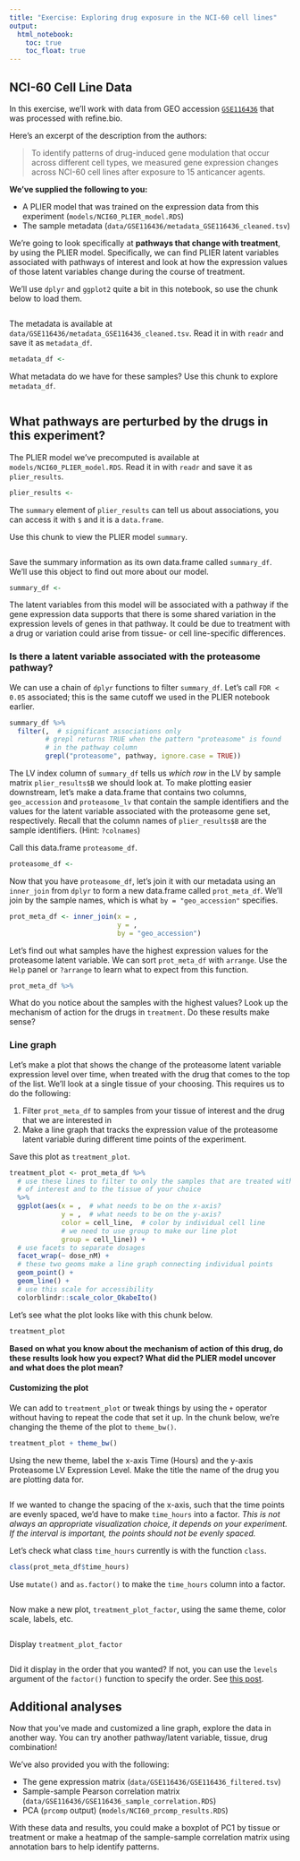 ```yaml
---
title: "Exercise: Exploring drug exposure in the NCI-60 cell lines"
output: 
  html_notebook: 
    toc: true
    toc_float: true
---
```


## NCI-60 Cell Line Data

In this exercise, we'll work with data from GEO accession [`GSE116436`](https://www.refine.bio/experiments/GSE116436/drug-induced-change-in-gene-expression-across-nci-60-cell-lines-after-exposure-to-15-anticancer-agents-for-2-6-and-24h)
that was processed with refine.bio. 

Here's an excerpt of the description from the authors:

> To identify patterns of drug-induced gene modulation that occur across different cell types, we measured gene expression changes across NCI-60 cell lines after exposure to 15 anticancer agents.

**We've supplied the following to you:**

* A PLIER model that was trained on the expression data from this experiment (`models/NCI60_PLIER_model.RDS`)
* The sample metadata (`data/GSE116436/metadata_GSE116436_cleaned.tsv`)

We're going to look specifically at **pathways that change with treatment**, 
by using the PLIER model.
Specifically, we can find PLIER latent variables associated with pathways of
interest and look at how the expression values of those latent variables
change during the course of treatment.

We'll use `dplyr` and `ggplot2` quite a bit in this notebook, so use the chunk
below to load them.

```r

```

The metadata is available at `data/GSE116436/metadata_GSE116436_cleaned.tsv`.
Read it in with `readr` and save it as `metadata_df`.

```r
metadata_df <- 
```

What metadata do we have for these samples? 
Use this chunk to explore `metadata_df`.

```r

```

## What pathways are perturbed by the drugs in this experiment?

The PLIER model we've precomputed is available at 
`models/NCI60_PLIER_model.RDS`.
Read it in with `readr` and save it as `plier_results`.

```r
plier_results <-
```

The `summary` element of `plier_results` can tell us about associations, you 
can access it with `$` and it is a `data.frame`.

Use this chunk to view the PLIER model `summary`.

```r

```

Save the summary information as its own data.frame called `summary_df`. 
We'll use this object to find out more about our model. 

```r
summary_df <-
```

The latent variables from this model will be associated with a pathway if the
gene expression data supports that there is some shared variation in the 
expression levels of genes in that pathway.
It could be due to treatment with a drug or variation could arise from tissue- 
or cell line-specific differences.

### Is there a latent variable associated with the proteasome pathway?

We can use a chain of `dplyr` functions to filter `summary_df`.
Let's call `FDR < 0.05` associated; this is the same cutoff we used in the
PLIER notebook earlier.

```r
summary_df %>%
  filter(,  # significant associations only
         # grepl returns TRUE when the pattern "proteasome" is found
         # in the pathway column
         grepl("proteasome", pathway, ignore.case = TRUE))
```

The LV index column of `summary_df` tells us _which row_ in the LV by sample
matrix `plier_results$B` we should look at.
To make plotting easier downstream, let's make a data.frame that contains two 
columns, `geo_accession` and `proteasome_lv` that contain the sample identifiers
and the values for the latent variable associated with the proteasome gene set, 
respectively.
Recall that the column names of `plier_results$B` are the sample identifiers.
(Hint: `?colnames`)

Call this data.frame `proteasome_df`.

```r
proteasome_df <- 
```

Now that you have `proteasome_df`, let's join it with our metadata using
an `inner_join` from `dplyr` to form a new data.frame called `prot_meta_df`.
We'll join by the sample names, which is what `by = "geo_accession"` specifies.

```r
prot_meta_df <- inner_join(x = , 
                           y = , 
                           by = "geo_accession")
```

Let's find out what samples have the highest expression values for the
proteasome latent variable.
We can sort `prot_meta_df` with `arrange`.
Use the `Help` panel or `?arrange` to learn what to expect from this function.

```r
prot_meta_df %>%
```

What do you notice about the samples with the highest values?
Look up the mechanism of action for the drugs in `treatment`.
Do these results make sense?

### Line graph

Let's make a plot that shows the change of the proteasome latent variable
expression level over time, when treated with the drug that comes to the top
of the list.
We'll look at a single tissue of your choosing.
This requires us to do the following:

1. Filter `prot_meta_df` to samples from your tissue of interest and the
   drug that we are interested in
2. Make a line graph that tracks the expression value of the proteasome 
   latent variable during different time points of the experiment.

Save this plot as `treatment_plot`.

```r
treatment_plot <- prot_meta_df %>%
  # use these lines to filter to only the samples that are treated with the drug
  # of interest and to the tissue of your choice
  %>% 
  ggplot(aes(x = ,  # what needs to be on the x-axis?
             y = ,  # what needs to be on the y-axis?
             color = cell_line,  # color by individual cell line
             # we need to use group to make our line plot
             group = cell_line)) +
  # use facets to separate dosages
  facet_wrap(~ dose_nM) +
  # these two geoms make a line graph connecting individual points
  geom_point() +
  geom_line() +
  # use this scale for accessibility
  colorblindr::scale_color_OkabeIto()
```

Let's see what the plot looks like with this chunk below.

```r
treatment_plot
```

**Based on what you know about the mechanism of action of this drug, do these 
results look how you expect?
What did the PLIER model uncover and what does the plot mean?**

#### Customizing the plot

We can add to `treatment_plot` or tweak things by using the `+` operator 
without having to repeat the code that set it up.
In the chunk below, we're changing the theme of the plot to `theme_bw()`.

```r
treatment_plot + theme_bw()
```

Using the new theme, label the x-axis Time (Hours) and the y-axis Proteasome 
LV Expression Level.
Make the title the name of the drug you are plotting data for.

```r

```

If we wanted to change the spacing of the x-axis, such that the time points are
evenly spaced, we'd have to make `time_hours` into a factor.
_This is not always an appropriate visualization choice, it depends on your
experiment.
If the interval is important, the points should not be evenly spaced._

Let's check what class `time_hours` currently is with the function `class`.

```r
class(prot_meta_df$time_hours)
```

Use `mutate()` and `as.factor()` to make the `time_hours` column into a
factor. 

```r

```

Now make a new plot, `treatment_plot_factor`, using the same theme, color scale,
labels, etc.

```r

```

Display `treatment_plot_factor`

```r

```

Did it display in the order that you wanted?
If not, you can use the `levels` argument of the `factor()` function
to specify the order.
See [this post](https://rstudio-pubs-static.s3.amazonaws.com/7433_4537ea5073dc4162950abb715f513469.html).

## Additional analyses

Now that you've made and customized a line graph, explore the data in another
way. You can try another pathway/latent variable, tissue, drug combination!

We've also provided you with the following:

* The gene expression matrix (`data/GSE116436/GSE116436_filtered.tsv`)
* Sample-sample Pearson correlation matrix (`data/GSE116436/GSE116436_sample_correlation.RDS`)
* PCA (`prcomp` output) (`models/NCI60_prcomp_results.RDS`)

With these data and results, you could make a boxplot of PC1 by tissue or 
treatment or make a heatmap of the sample-sample correlation matrix using 
annotation bars to help identify patterns.
